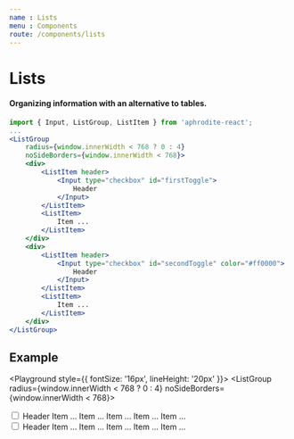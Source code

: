 ```yaml
---
name : Lists
menu : Components
route: /components/lists
---
```



# Lists
#### Organizing information with an alternative to tables.

```jsx
import { Input, ListGroup, ListItem } from 'aphrodite-react';
...
<ListGroup
    radius={window.innerWidth < 768 ? 0 : 4}
    noSideBorders={window.innerWidth < 768}>
    <div>
        <ListItem header>
            <Input type="checkbox" id="firstToggle">
                Header
            </Input>
        </ListItem>
        <ListItem>
            Item ...
        </ListItem>
    </div>
    <div>
        <ListItem header>
            <Input type="checkbox" id="secondToggle" color="#ff0000">
                Header
            </Input>
        </ListItem>
        <ListItem>
            Item ...
        </ListItem>
    </div>
</ListGroup>
```

## Example
<Playground style={{ fontSize: '16px', lineHeight: '20px' }}>
    <ListGroup
        radius={window.innerWidth < 768 ? 0 : 4}
        noSideBorders={window.innerWidth < 768}>
        <div>
            <ListItem header>
                <Input type="checkbox" id="firstToggle">
                    Header
                </Input>
            </ListItem>
            <ListItem>
                Item ...
            </ListItem>
            <ListItem>
                Item ...
            </ListItem>
            <ListItem>
                Item ...
            </ListItem>
            <ListItem>
                Item ...
            </ListItem>
            <ListItem>
                Item ...
            </ListItem>
        </div>
        <div>
            <ListItem header>
                <Input type="checkbox" id="secondToggle" color="#ff0000">
                    Header
                </Input>
            </ListItem>
            <ListItem>
                Item ...
            </ListItem>
            <ListItem>
                Item ...
            </ListItem>
            <ListItem>
                Item ...
            </ListItem>
            <ListItem>
                Item ...
            </ListItem>
            <ListItem>
                Item ...
            </ListItem>
        </div>
    </ListGroup>
</Playground>

